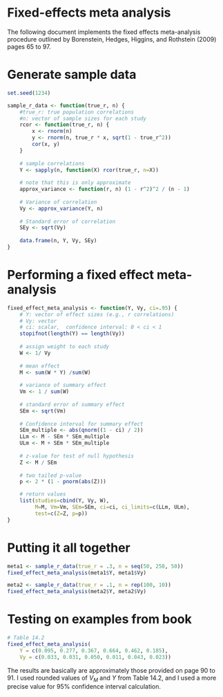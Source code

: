 # Fixed-effects meta analysis

The following document implements the fixed effects meta-analysis procedure outlined by Borenstein, Hedges, Higgins, and Rothstein (2009) pages 65 to 97.


# Generate sample data
```r
set.seed(1234)

sample_r_data <- function(true_r, n) {
    #true_r: true population correlations
    #n: vector of sample sizes for each study    
    rcor <- function(true_r, n) {
        x <- rnorm(n)
        y <- rnorm(n, true_r * x, sqrt(1 - true_r^2))
        cor(x, y)
    }
    
    # sample correlations
    Y <- sapply(n, function(X) rcor(true_r, n=X))
    
    # note that this is only approximate
    approx_variance <- function(r, n) (1 - r^2)^2 / (n - 1)
    
    # Variance of correlation 
    Vy <- approx_variance(Y, n)
    
    # Standard error of correlation
    SEy <- sqrt(Vy)
    
    data.frame(n, Y, Vy, SEy)
}
```


# Performing a fixed effect meta-analysis
```r
fixed_effect_meta_analysis <- function(Y, Vy, ci=.95) {
    # Y: vector of effect sizes (e.g., r correlations)
    # Vy: vector 
    # ci: scalar,  confidence interval: 0 < ci < 1
    stopifnot(length(Y) == length(Vy))
    
    # assign weight to each study
    W <- 1/ Vy
    
    # mean effect
    M <- sum(W * Y) /sum(W)
    
    # variance of summary effect
    Vm <- 1 / sum(W)
    
    # standard error of summary effect
    SEm <- sqrt(Vm)
    
    # Confidence interval for summary effect
    SEm_multiple <- abs(qnorm((1 - ci) / 2))
    LLm <- M - SEm * SEm_multiple
    ULm <- M + SEm * SEm_multiple
    
    # z-value for test of null hypothesis
    Z <- M / SEm
    
    # two tailed p-value
    p <- 2 * (1 - pnorm(abs(Z)))

    # return values
    list(studies=cbind(Y, Vy, W),
         M=M, Vm=Vm, SEm=SEm, ci=ci, ci_limits=c(LLm, ULm),
         test=c(Z=Z, p=p))
}
```


# Putting it all together
```r
meta1 <- sample_r_data(true_r = .3, n = seq(50, 250, 50))
fixed_effect_meta_analysis(meta1$Y, meta1$Vy)

meta2 <- sample_r_data(true_r = .1, n = rep(100, 10))
fixed_effect_meta_analysis(meta2$Y, meta2$Vy)
```


# Testing on examples from book
```r
# Table 14.2
fixed_effect_meta_analysis(
    Y = c(0.095, 0.277, 0.367, 0.664, 0.462, 0.185),
    Vy = c(0.033, 0.031, 0.050, 0.011, 0.043, 0.023))
```

The results are basically are approximately those provided on page 90 to 91. 
I used rounded values of $V_M$ and $Y$ from Table 14.2, and I used a more precise value for 95% confidence interval calculation.


